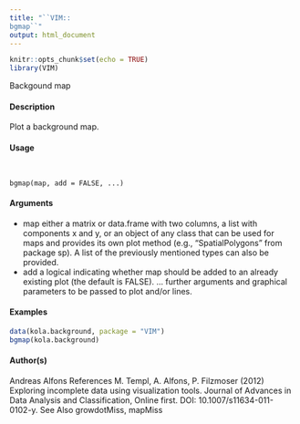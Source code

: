 ```yaml
---
title: "``VIM::
bgmap``"
output: html_document
---
```


```r
knitr::opts_chunk$set(echo = TRUE)
library(VIM)
```

Backgound map

#### Description 

Plot a background map.

#### Usage 
<pre><code>

bgmap(map, add = FALSE, ...)
</code></pre>

#### Arguments
* map either a matrix or data.frame with two columns, a list with components x and
y, or an object of any class that can be used for maps and provides its own plot method (e.g., "SpatialPolygons" from package sp). A list of the previously
mentioned types can also be provided.
* add a logical indicating whether map should be added to an already existing plot (the default is FALSE).
... further arguments and graphical parameters to be passed to plot and/or lines.

#### Examples 
```r
data(kola.background, package = "VIM")
bgmap(kola.background)
```


#### Author(s)
Andreas Alfons
References
M. Templ, A. Alfons, P. Filzmoser (2012) Exploring incomplete data using visualization tools.
Journal of Advances in Data Analysis and Classification, Online first. DOI: 10.1007/s11634-011-
0102-y.
See Also
growdotMiss, mapMiss
